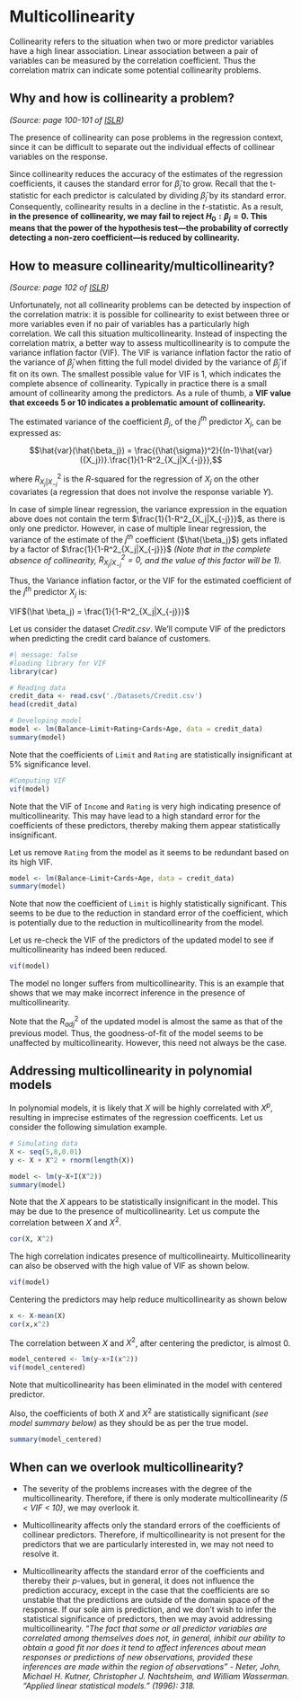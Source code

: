 # Multicollinearity

Collinearity refers to the situation when two or more predictor variables have a high linear association. Linear association between a pair of variables can be measured by the correlation coefficient. Thus the correlation matrix can indicate some potential collinearity problems. 

## Why and how is collinearity a problem?
*(Source:  page 100-101 of [ISLR](https://drive.google.com/file/d/106d-rN7cXpyAkgrUqjcPONNCyO-rX7MQ/view))* 

The presence of collinearity can pose problems in the regression context, since it can be difficult to separate out the individual effects of collinear variables on the response. 

Since collinearity reduces the accuracy of the estimates of the regression coefficients, it causes the standard error for $\hat \beta_j$ to grow. Recall that the t-statistic for each predictor is calculated by dividing $\hat \beta_j$ by its standard error. Consequently, collinearity results in a decline in the $t$-statistic. As a result, **in the presence of collinearity, we may fail to reject $H_0: \beta_j = 0$. This means that the power of the hypothesis test—the probability of correctly detecting a non-zero coefficient—is reduced by collinearity.**

## How to measure collinearity/multicollinearity?
*(Source: page 102 of [ISLR](https://drive.google.com/file/d/106d-rN7cXpyAkgrUqjcPONNCyO-rX7MQ/view))* 

Unfortunately, not all collinearity problems can be detected by inspection of the correlation matrix: it is possible for collinearity to exist between three or more variables even if no pair of variables has a particularly high correlation. We call this situation multicollinearity. Instead of inspecting the correlation matrix, a better way to assess multicollinearity is to compute the variance inflation factor (VIF). The VIF is variance inflation factor the ratio of the variance of $\hat \beta_j$ when fitting the full model divided by the variance of $\hat \beta_j$ if fit on its own. The smallest possible value for VIF is 1, which indicates the complete absence of collinearity. Typically in practice there is a small amount of collinearity among the predictors. As a rule of thumb, a **VIF value that exceeds 5 or 10 indicates a problematic amount of collinearity.**

The estimated variance of the coefficient $\beta_j$, of the $j^{th}$ predictor $X_j$, can be expressed as:

$$\hat{var}(\hat{\beta_j}) = \frac{(\hat{\sigma})^2}{(n-1)\hat{var}({X_j})}.\frac{1}{1-R^2_{X_j|X_{-j}}},$$

where $R^2_{X_j|X_{-j}}$ is the $R$-squared for the regression of $X_j$ on the other covariates (a regression that does not involve the response variable $Y$).

In case of simple linear regression, the variance expression in the equation above does not contain the term $\frac{1}{1-R^2_{X_j|X_{-j}}}$, as there is only one predictor. However, in case of multiple linear regression, the variance of the estimate of the $j^{th}$ coefficient ($\hat{\beta_j}$) gets inflated by a factor of $\frac{1}{1-R^2_{X_j|X_{-j}}}$ *(Note that in the complete absence of collinearity, $R^2_{X_j|X_{-j}}=0$, and the value of this factor will be 1).*

Thus, the Variance inflation factor, or the VIF for the estimated coefficient of the $j^{th}$ predictor $X_j$ is:

VIF$(\hat \beta_j) = \frac{1}{1-R^2_{X_j|X_{-j}}}$

Let us consider the dataset *Credit.csv*. We'll compute VIF of the predictors when predicting the credit card balance of customers.

```r
#| message: false
#loading library for VIF
library(car)
```

```r
# Reading data
credit_data <- read.csv('./Datasets/Credit.csv')
head(credit_data)

# Developing model
model <- lm(Balance~Limit+Rating+Cards+Age, data = credit_data)
summary(model)
```

Note that the coefficients of `Limit` and `Rating` are statistically insignificant at 5\% significance level. 

```r
#Computing VIF
vif(model)
```

Note that the VIF of `Income` and `Rating` is very high indicating presence of multicollinearity. This may have lead to a high standard error for the coefficients of these predictors, thereby making them appear statistically insignificant.

Let us remove `Rating` from the model as it seems to be redundant based on its high VIF.

```r
model <- lm(Balance~Limit+Cards+Age, data = credit_data)
summary(model)
```

Note that now the coefficient of `Limit` is highly statistically significant. This seems to be due to the reduction in standard error of the coefficient, which is potentially due to the reduction in multicollinearity from the model.

Let us re-check the VIF of the predictors of the updated model to see if multicollinearity has indeed been reduced.

```r
vif(model)
```

The model no longer suffers from multicollinearity. This is an example that shows that we may make incorrect inference in the presence of multicollinearity.

Note that the $R^2_{adj}$ of the updated model is almost the same as that of the previous model. Thus, the goodness-of-fit of the model seems to be unaffected by multicollinearity. However, this need not always be the case.


## Addressing multicollinearity in polynomial models

In polynomial models, it is likely that $X$ will be highly correlated with $X^p$, resulting in imprecise estimates of the regression coefficents. Let us consider the following simulation example. 

```r
# Simulating data
X <- seq(5,8,0.01)
y <- X + X^2 + rnorm(length(X))

model <- lm(y~X+I(X^2))
summary(model)
```

Note that the $X$ appears to be statistically insignificant in the model. This may be due to the presence of multicollinearity. Let us compute the correlation between $X$ and $X^2$.

```r
cor(X, X^2)
```

The high correlation indicates presence of multicollineairty. Multicollinearity can also be observed with the high value of VIF as shown below.

```r
vif(model)
```

Centering the predictors may help reduce multicollinearity as shown below

```r
x <- X-mean(X)
cor(x,x^2)
```

The correlation between $X$ and $X^2$, after centering the predictor, is almost 0.

```r
model_centered <- lm(y~x+I(x^2))
vif(model_centered)
```

Note that multicollinearity has been eliminated in the model with centered predictor.

Also, the coefficients of both $X$ and $X^2$ are statistically significant *(see model summary below)* as they should be as per the true model.

```r
summary(model_centered)
```



## When can we overlook multicollinearity?

- The severity of the problems increases with the degree of the multicollinearity. Therefore, if there is only moderate multicollinearity *(5 < VIF < 10)*, we may overlook it.

- Multicollinearity affects only the standard errors of the coefficients of collinear predictors. Therefore, if multicollinearity is not present for the predictors that we are particularly interested in, we may not need to resolve it. 

- Multicollinearity affects the standard error of the coefficients and thereby their $p$-values, but in general, it does not influence the prediction accuracy, except in the case that the coefficients are so unstable that the predictions are outside of the domain space of the response. If our sole aim is prediction, and we don’t wish to infer the statistical significance of predictors, then we may avoid addressing multicollinearity. "*The fact that some or all predictor variables are correlated among themselves does not, in general, inhibit our ability to obtain a good fit nor does it tend to affect inferences about mean responses or predictions of new observations, provided these inferences are made within the region of observations" - Neter, John, Michael H. Kutner, Christopher J. Nachtsheim, and William Wasserman. "Applied linear statistical models." (1996): 318.*